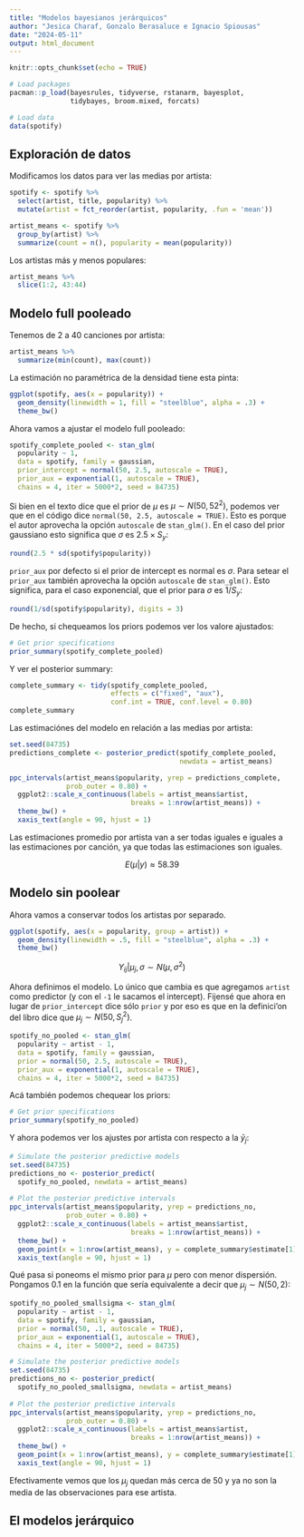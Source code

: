 ```yaml
---
title: "Modelos bayesianos jerárquicos"
author: "Jesica Charaf, Gonzalo Berasaluce e Ignacio Spiousas"
date: "2024-05-11"
output: html_document
---
```


```r
knitr::opts_chunk$set(echo = TRUE)

# Load packages
pacman::p_load(bayesrules, tidyverse, rstanarm, bayesplot, 
               tidybayes, broom.mixed, forcats)

# Load data
data(spotify)
```

## Exploración de datos

Modificamos los datos para ver las medias por artista:

```r
spotify <- spotify %>% 
  select(artist, title, popularity) %>% 
  mutate(artist = fct_reorder(artist, popularity, .fun = 'mean'))

artist_means <- spotify %>% 
  group_by(artist) %>% 
  summarize(count = n(), popularity = mean(popularity))
```

Los artistas más y menos populares:

```r
artist_means %>%
  slice(1:2, 43:44)
```

## Modelo full pooleado

Tenemos de 2 a 40 canciones por artista:

```r
artist_means %>% 
  summarize(min(count), max(count))
```

La estimación no paramétrica de la densidad tiene esta pinta:

```r
ggplot(spotify, aes(x = popularity)) + 
  geom_density(linewidth = 1, fill = "steelblue", alpha = .3) +
  theme_bw()
```

Ahora vamos a ajustar el modelo full pooleado:

```r
spotify_complete_pooled <- stan_glm(
  popularity ~ 1, 
  data = spotify, family = gaussian, 
  prior_intercept = normal(50, 2.5, autoscale = TRUE),
  prior_aux = exponential(1, autoscale = TRUE),
  chains = 4, iter = 5000*2, seed = 84735)
```

Si bien en el texto dice que el prior de $\mu$ es $\mu \sim N(50, 52^2)$, podemos ver que en el código dice `normal(50, 2.5, autoscale = TRUE)`. Esto es porque el autor aprovecha la opción `autoscale` de `stan_glm()`. En el caso del prior gaussiano esto significa que $\sigma$ es $2.5 \times S_y$:

```r
round(2.5 * sd(spotify$popularity))
```

`prior_aux` por defecto si el prior de intercept es normal es $\sigma$. Para setear el `prior_aux` también aprovecha la opción `autoscale` de `stan_glm()`. Esto significa, para el caso exponencial, que el prior para $\sigma$ es $1 / S_y$:

```r
round(1/sd(spotify$popularity), digits = 3)
```

De hecho, si chequeamos los priors podemos ver los valore ajustados:

```r
# Get prior specifications
prior_summary(spotify_complete_pooled)
```

Y ver el posterior summary:

```r
complete_summary <- tidy(spotify_complete_pooled, 
                         effects = c("fixed", "aux"), 
                         conf.int = TRUE, conf.level = 0.80)
complete_summary
```

Las estimaciónes del modelo en relación a las medias por artista:

```r
set.seed(84735)
predictions_complete <- posterior_predict(spotify_complete_pooled,
                                          newdata = artist_means)

ppc_intervals(artist_means$popularity, yrep = predictions_complete,
              prob_outer = 0.80) +
  ggplot2::scale_x_continuous(labels = artist_means$artist,
                              breaks = 1:nrow(artist_means)) +
  theme_bw() +
  xaxis_text(angle = 90, hjust = 1) 
```

Las estimaciones promedio por artista van a ser todas iguales e iguales a las estimaciones por canción, ya que todas las estimaciones son iguales.

$$
E(\mu|y) \approx 58.39
$$

## Modelo sin poolear

Ahora vamos a conservar todos los artistas por separado.

```r
ggplot(spotify, aes(x = popularity, group = artist)) + 
  geom_density(linewidth = .5, fill = "steelblue", alpha = .3) +
  theme_bw()
```

$$
Y_{ij}|\mu_j,\sigma \sim N(\mu, \sigma^2)
$$

Ahora definimos el modelo. Lo único que cambia es que agregamos `artist` como predictor (y con el `-1` le sacamos el intercept). Fijensé que ahora en lugar de `prior_intercept` dice sólo `prior` y por eso es que en la definici'on del libro dice que $\mu_j \sim N(50, S^2_j)$.

```r
spotify_no_pooled <- stan_glm(
  popularity ~ artist - 1, 
  data = spotify, family = gaussian, 
  prior = normal(50, 2.5, autoscale = TRUE),
  prior_aux = exponential(1, autoscale = TRUE),
  chains = 4, iter = 5000*2, seed = 84735)
```

Acá también podemos chequear los priors:

```r
# Get prior specifications
prior_summary(spotify_no_pooled)
```

Y ahora podemos ver los ajustes por artista con respecto a la $\bar{y}_j$:

```r
# Simulate the posterior predictive models
set.seed(84735)
predictions_no <- posterior_predict(
  spotify_no_pooled, newdata = artist_means)
  
# Plot the posterior predictive intervals
ppc_intervals(artist_means$popularity, yrep = predictions_no, 
              prob_outer = 0.80) +
  ggplot2::scale_x_continuous(labels = artist_means$artist, 
                              breaks = 1:nrow(artist_means)) +
  theme_bw() +
  geom_point(x = 1:nrow(artist_means), y = complete_summary$estimate[1], color = "darkorange") +
  xaxis_text(angle = 90, hjust = 1)
```

Qué pasa si poneoms el mismo prior para $\mu$ pero con menor dispersión. Pongamos $0.1$ en la función que sería equivalente a decir que $\mu_j \sim N(50, 2)$:

```r
spotify_no_pooled_smallsigma <- stan_glm(
  popularity ~ artist - 1, 
  data = spotify, family = gaussian, 
  prior = normal(50, .1, autoscale = TRUE),
  prior_aux = exponential(1, autoscale = TRUE),
  chains = 4, iter = 5000*2, seed = 84735)
```

```r
# Simulate the posterior predictive models
set.seed(84735)
predictions_no <- posterior_predict(
  spotify_no_pooled_smallsigma, newdata = artist_means)
  
# Plot the posterior predictive intervals
ppc_intervals(artist_means$popularity, yrep = predictions_no, 
              prob_outer = 0.80) +
  ggplot2::scale_x_continuous(labels = artist_means$artist, 
                              breaks = 1:nrow(artist_means)) +
  theme_bw() +
  geom_point(x = 1:nrow(artist_means), y = complete_summary$estimate[1], color = "darkorange") +
  xaxis_text(angle = 90, hjust = 1)
```

Efectivamente vemos que los $\mu_j$ quedan más cerca de $50$ y ya no son la media de las observaciones para ese artista.

## El modelos jerárquico